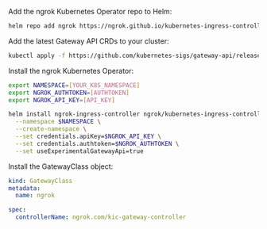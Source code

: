 Add the ngrok Kubernetes Operator repo to Helm:

```bash
helm repo add ngrok https://ngrok.github.io/kubernetes-ingress-controller
```

Add the latest Gateway API CRDs to your cluster:

```bash
kubectl apply -f https://github.com/kubernetes-sigs/gateway-api/releases/download/v1.0.0/standard-install.yaml
```

Install the ngrok Kubernetes Operator:

```bash
export NAMESPACE=[YOUR_K8S_NAMESPACE]
export NGROK_AUTHTOKEN=[AUTHTOKEN]
export NGROK_API_KEY=[API_KEY]

helm install ngrok-ingress-controller ngrok/kubernetes-ingress-controller \
  --namespace $NAMESPACE \
  --create-namespace \
  --set credentials.apiKey=$NGROK_API_KEY \
  --set credentials.authtoken=$NGROK_AUTHTOKEN \
  --set useExperimentalGatewayApi=true
```

Install the GatewayClass object:

```yaml
kind: GatewayClass
metadata:
  name: ngrok

spec:
  controllerName: ngrok.com/kic-gateway-controller
```
